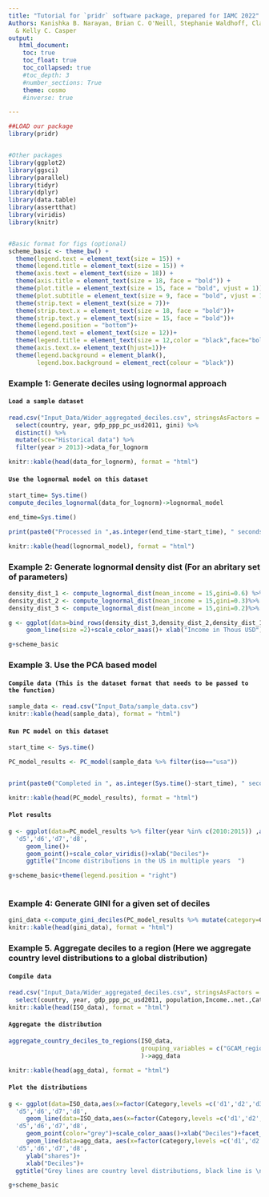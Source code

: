 ```yaml
---
title: "Tutorial for `pridr` software package, prepared for IAMC 2022"
Authors: Kanishka B. Narayan, Brian C. O'Neill, Stephanie Waldhoff, Claudia Tebaldi
  & Kelly C. Casper
output:
   html_document:
    toc: true
    toc_float: true
    toc_collapsed: true
    #toc_depth: 3
    #number_sections: True
    theme: cosmo
    #inverse: true

---
```



```r
##LOAD our package
library(pridr)


#Other packages
library(ggplot2)
library(ggsci)
library(parallel)
library(tidyr)
library(dplyr)
library(data.table)
library(assertthat)
library(viridis)
library(knitr)


#Basic format for figs (optional)
scheme_basic <- theme_bw() +
  theme(legend.text = element_text(size = 15)) +
  theme(legend.title = element_text(size = 15)) +
  theme(axis.text = element_text(size = 18)) +
  theme(axis.title = element_text(size = 18, face = "bold")) +
  theme(plot.title = element_text(size = 15, face = "bold", vjust = 1)) +
  theme(plot.subtitle = element_text(size = 9, face = "bold", vjust = 1))+ 
  theme(strip.text = element_text(size = 7))+
  theme(strip.text.x = element_text(size = 18, face = "bold"))+
  theme(strip.text.y = element_text(size = 15, face = "bold"))+
  theme(legend.position = "bottom")+
  theme(legend.text = element_text(size = 12))+
  theme(legend.title = element_text(size = 12,color = "black",face="bold"))+
  theme(axis.text.x= element_text(hjust=1))+
  theme(legend.background = element_blank(),
        legend.box.background = element_rect(colour = "black"))
```


### Example 1: Generate deciles using lognormal approach

#### `Load a sample dataset`
```r

read.csv("Input_Data/Wider_aggregated_deciles.csv", stringsAsFactors = FALSE) %>%
  select(country, year, gdp_ppp_pc_usd2011, gini) %>%
  distinct() %>%
  mutate(sce="Historical data") %>% 
  filter(year > 2013)->data_for_lognorm

knitr::kable(head(data_for_lognorm), format = "html")
```

#### `Use the lognormal model on this dataset`
```r
start_time= Sys.time()
compute_deciles_lognormal(data_for_lognorm)->lognormal_model

end_time=Sys.time()

print(paste0("Processed in ",as.integer(end_time-start_time), " seconds"))

knitr::kable(head(lognormal_model), format = "html")

```

### Example 2: Generate lognormal density dist (For an abritary set of parameters)
```r

density_dist_1 <- compute_lognormal_dist(mean_income = 15,gini=0.6) %>% mutate(gini=as.character(0.6))
density_dist_2 <- compute_lognormal_dist(mean_income = 15,gini=0.3)%>% mutate(gini=as.character(0.3))
density_dist_3 <- compute_lognormal_dist(mean_income = 15,gini=0.2)%>% mutate(gini=as.character(0.2))

g <- ggplot(data=bind_rows(density_dist_3,density_dist_2,density_dist_1), aes(x=gdp_pcap,y=density,color=gini))+
     geom_line(size =2)+scale_color_aaas()+ xlab("Income in Thous USD")

g+scheme_basic

```

### Example 3. Use the PCA based model 

#### `Compile data (This is the dataset format that needs to be passed to the function)`
```r
sample_data <- read.csv("Input_Data/sample_data.csv")
knitr::kable(head(sample_data), format = "html")

```
#### `Run PC model on this dataset`
```r
start_time <- Sys.time()

PC_model_results <- PC_model(sample_data %>% filter(iso=="usa"))


print(paste0("Completed in ", as.integer(Sys.time()-start_time), " seconds."))

knitr::kable(head(PC_model_results), format = "html")


```
#### `Plot results`
```r
g <- ggplot(data=PC_model_results %>% filter(year %in% c(2010:2015)) ,aes(x=factor(Category,levels =c('d1','d2','d3','d4',
  'd5','d6','d7','d8',                                                                                'd9','d10')),y=pred_shares,color=year,group=year))+
     geom_line()+
     geom_point()+scale_color_viridis()+xlab("Deciles")+
     ggtitle("Income distributions in the US in multiple years  ")

g+scheme_basic+theme(legend.position = "right")
    
```
### Example 4: Generate GINI for a given set of deciles
```r
gini_data <-compute_gini_deciles(PC_model_results %>% mutate(category=Category), inc_col = "pred_shares",grouping_variables = c("country","year")) %>% rename(gini=output_name)
knitr::kable(head(gini_data), format = "html")
```
### Example 5. Aggregate deciles to a region (Here we aggregate country level distributions to a global distribution)

#### `Compile data`
```r
read.csv("Input_Data/Wider_aggregated_deciles.csv", stringsAsFactors = FALSE) %>%
  select(country, year, gdp_ppp_pc_usd2011, population,Income..net.,Category) %>% filter(year%in% c(2015)) %>% mutate(GCAM_region_ID="Global")->ISO_data
knitr::kable(head(ISO_data), format = "html")

```

#### `Aggregate the distribution`
```r


aggregate_country_deciles_to_regions(ISO_data,
                                     grouping_variables = c("GCAM_region_ID","year")
                                     )->agg_data

knitr::kable(head(agg_data), format = "html")
```

#### `Plot the distributions`

```r
g <- ggplot(data=ISO_data,aes(x=factor(Category,levels =c('d1','d2','d3','d4',
  'd5','d6','d7','d8',                                                                                'd9','d10')),y=Income..net.),group=country)+
     geom_line(data=ISO_data,aes(x=factor(Category,levels =c('d1','d2','d3','d4',
  'd5','d6','d7','d8',                                                                                'd9','d10')),y=Income..net.,group=country),color="grey")+
     geom_point(color="grey")+scale_color_aaas()+xlab("Deciles")+facet_wrap(~year)+
     geom_line(data=agg_data, aes(x=factor(category,levels =c('d1','d2','d3','d4',
  'd5','d6','d7','d8',                                                                                'd9','d10')),y=shares),color="black",group=agg_data$GCAM_region_ID,size=2.5)+
     ylab("shares")+
     xlab("Deciles")+
  ggtitle("Grey lines are country level distributions, black line is \naggregated global distribution in 2015")

g+scheme_basic
```

